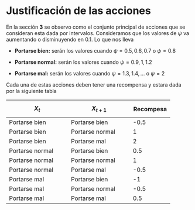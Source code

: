 # Justificación de las acciones

En la sección **3** se observo como el conjunto principal de acciones que se consideran esta dada por intervalos. Consideramos que los valores de $\psi$ va aumentando o disminuyendo en $0.1$. Lo que nos lleva

-   **Portarse bien:** serán los valores cuando $\psi=0.5,0.6,0.7$ o $\psi=0.8$

-   **Portarse normal:** serán los valores cuando $\psi=0.9,1,1.2$

-   **Portarse mal:** serán los valores cuando $\psi=1.3,1.4,\dots$ o $\psi=2$

Cada una de estas acciones deben tener una recompensa y estara dada por la siguiente tabla

| $$              
 X_{t}            
 $$               | $$              
                   X_{t+1}          
                   $$               | Recompesa |
|-----------------|-----------------|-----------|
| Portarse bien   | Portarse bien   | -0.5      |
| Portarse bien   | Portarse normal | 1         |
| Portarse bien   | Portarse mal    | 2         |
| Portarse normal | Portarse bien   | 0.5       |
| Portarse normal | Portarse normal | 1         |
| Portarse normal | Portarse mal    | -0.5      |
| Portarse mal    | Portarse bien   | -1        |
| Portarse mal    | Portarse normal | -0.5      |
| Portarse mal    | Portarse mal    | 0.5       |
